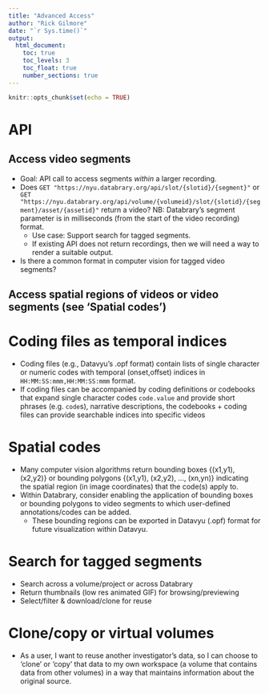 ```yaml
---
title: "Advanced Access"
author: "Rick Gilmore"
date: "`r Sys.time()`"
output: 
  html_document:
    toc: true
    toc_levels: 3
    toc_float: true
    number_sections: true
---
```


```r
knitr::opts_chunk$set(echo = TRUE)
```

# API

## Access video segments

- Goal: API call to access segments *within* a larger recording.
- Does `GET "https://nyu.databrary.org/api/slot/{slotid}/{segment}"` or `GET "https://nyu.databrary.org/api/volume/{volumeid}/slot/{slotid}/{segment}/asset/{assetid}"` return a video? NB: Databrary's segment parameter is in milliseconds (from the start of the video recording) format.
    - Use case: Support search for tagged segments.
    - If existing API does not return recordings, then we will need a way to render a suitable output.
- Is there a common format in computer vision for tagged video segments?

## Access spatial regions of videos or video segments (see 'Spatial codes')

# Coding files as temporal indices

- Coding files (e.g., Datavyu's .opf format) contain lists of single character or numeric codes with temporal (onset,offset) indices in `HH:MM:SS:mmm,HH:MM:SS:mmm` format.
- If coding files can be accompanied by coding definitions or codebooks that expand single character codes `code.value` and provide short phrases (e.g. `code`s), narrative descriptions, the codebooks + coding files can provide searchable indices into specific videos

# Spatial codes

- Many computer vision algorithms return bounding boxes {(x1,y1), (x2,y2)} or bounding polygons {(x1,y1), (x2,y2), ..., (xn,yn)} indicating the spatial region (in image coordinates) that the code(s) apply to.
- Within Databrary, consider enabling the application of bounding boxes or bounding polygons to video segments to which user-defined annotations/codes can be added.
    - These bounding regions can be exported in Datavyu (.opf) format for future visualization within Datavyu.

# Search for tagged segments

- Search across a volume/project or across Databrary
- Return thumbnails (low res animated GIF) for browsing/previewing
- Select/filter & download/clone for reuse

# Clone/copy or virtual volumes

- As a user, I want to reuse another investigator's data, so I can choose to 'clone' or 'copy' that data to my own workspace (a volume that contains data from other volumes) in a way that maintains information about the original source.


